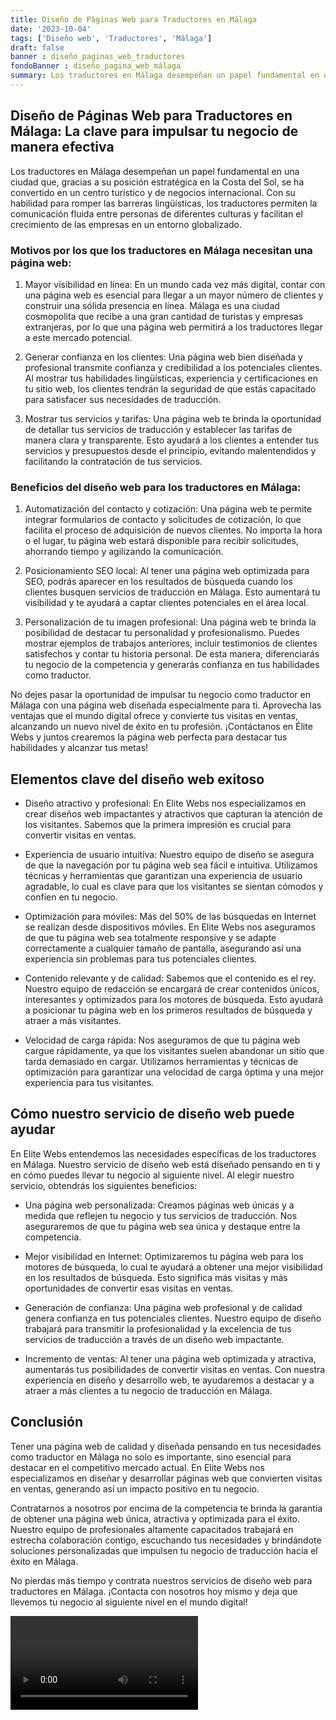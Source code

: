```yaml
---
title: Diseño de Páginas Web para Traductores en Málaga
date: '2023-10-04'
tags: ['Diseño web', 'Traductores', 'Málaga']
draft: false
banner : diseño_paginas_web_traductores
fondoBanner : diseño_pagina_web_málaga
summary: Los traductores en Málaga desempeñan un papel fundamental en una ciudad que, gracias a su posición estratégica en la Costa del Sol, se ha convertido en un centro turístico y de negocios internacional. Con su habilidad para romper las barreras lingüísticas, los traductores permiten la comunicación fluida entre personas de diferentes culturas y facilitan el crecimiento de las empresas en un entorno globalizado.
---
```


## Diseño de Páginas Web para Traductores en Málaga: La clave para impulsar tu negocio de manera efectiva

Los traductores en Málaga desempeñan un papel fundamental en una ciudad que, gracias a su posición estratégica en la Costa del Sol, se ha convertido en un centro turístico y de negocios internacional. Con su habilidad para romper las barreras lingüísticas, los traductores permiten la comunicación fluida entre personas de diferentes culturas y facilitan el crecimiento de las empresas en un entorno globalizado.

### Motivos por los que los traductores en Málaga necesitan una página web:

1. Mayor visibilidad en línea: En un mundo cada vez más digital, contar con una página web es esencial para llegar a un mayor número de clientes y construir una sólida presencia en línea. Málaga es una ciudad cosmopolita que recibe a una gran cantidad de turistas y empresas extranjeras, por lo que una página web permitirá a los traductores llegar a este mercado potencial.

2. Generar confianza en los clientes: Una página web bien diseñada y profesional transmite confianza y credibilidad a los potenciales clientes. Al mostrar tus habilidades lingüísticas, experiencia y certificaciones en tu sitio web, los clientes tendrán la seguridad de que estás capacitado para satisfacer sus necesidades de traducción.

3. Mostrar tus servicios y tarifas: Una página web te brinda la oportunidad de detallar tus servicios de traducción y establecer las tarifas de manera clara y transparente. Esto ayudará a los clientes a entender tus servicios y presupuestos desde el principio, evitando malentendidos y facilitando la contratación de tus servicios.

### Beneficios del diseño web para los traductores en Málaga:

1. Automatización del contacto y cotización: Una página web te permite integrar formularios de contacto y solicitudes de cotización, lo que facilita el proceso de adquisición de nuevos clientes. No importa la hora o el lugar, tu página web estará disponible para recibir solicitudes, ahorrando tiempo y agilizando la comunicación.

2. Posicionamiento SEO local: Al tener una página web optimizada para SEO, podrás aparecer en los resultados de búsqueda cuando los clientes busquen servicios de traducción en Málaga. Esto aumentará tu visibilidad y te ayudará a captar clientes potenciales en el área local.

3. Personalización de tu imagen profesional: Una página web te brinda la posibilidad de destacar tu personalidad y profesionalismo. Puedes mostrar ejemplos de trabajos anteriores, incluir testimonios de clientes satisfechos y contar tu historia personal. De esta manera, diferenciarás tu negocio de la competencia y generarás confianza en tus habilidades como traductor.

No dejes pasar la oportunidad de impulsar tu negocio como traductor en Málaga con una página web diseñada especialmente para ti. Aprovecha las ventajas que el mundo digital ofrece y convierte tus visitas en ventas, alcanzando un nuevo nivel de éxito en tu profesión. ¡Contáctanos en Élite Webs y juntos crearemos la página web perfecta para destacar tus habilidades y alcanzar tus metas!

<GifSeo />

<Cta />

## Elementos clave del diseño web exitoso

- Diseño atractivo y profesional: En Elite Webs nos especializamos en crear diseños web impactantes y atractivos que capturan la atención de los visitantes. Sabemos que la primera impresión es crucial para convertir visitas en ventas.

- Experiencia de usuario intuitiva: Nuestro equipo de diseño se asegura de que la navegación por tu página web sea fácil e intuitiva. Utilizamos técnicas y herramientas que garantizan una experiencia de usuario agradable, lo cual es clave para que los visitantes se sientan cómodos y confíen en tu negocio.

- Optimización para móviles: Más del 50% de las búsquedas en Internet se realizan desde dispositivos móviles. En Elite Webs nos aseguramos de que tu página web sea totalmente responsive y se adapte correctamente a cualquier tamaño de pantalla, asegurando así una experiencia sin problemas para tus potenciales clientes.

- Contenido relevante y de calidad: Sabemos que el contenido es el rey. Nuestro equipo de redacción se encargará de crear contenidos únicos, interesantes y optimizados para los motores de búsqueda. Esto ayudará a posicionar tu página web en los primeros resultados de búsqueda y atraer a más visitantes.

- Velocidad de carga rápida: Nos aseguramos de que tu página web cargue rápidamente, ya que los visitantes suelen abandonar un sitio que tarda demasiado en cargar. Utilizamos herramientas y técnicas de optimización para garantizar una velocidad de carga óptima y una mejor experiencia para tus visitantes.

## Cómo nuestro servicio de diseño web puede ayudar

En Elite Webs entendemos las necesidades específicas de los traductores en Málaga. Nuestro servicio de diseño web está diseñado pensando en ti y en cómo puedes llevar tu negocio al siguiente nivel. Al elegir nuestro servicio, obtendrás los siguientes beneficios:

- Una página web personalizada: Creamos páginas web únicas y a medida que reflejen tu negocio y tus servicios de traducción. Nos aseguraremos de que tu página web sea única y destaque entre la competencia.

- Mejor visibilidad en Internet: Optimizaremos tu página web para los motores de búsqueda, lo cual te ayudará a obtener una mejor visibilidad en los resultados de búsqueda. Esto significa más visitas y más oportunidades de convertir esas visitas en ventas.

- Generación de confianza: Una página web profesional y de calidad genera confianza en tus potenciales clientes. Nuestro equipo de diseño trabajará para transmitir la profesionalidad y la excelencia de tus servicios de traducción a través de un diseño web impactante.

- Incremento de ventas: Al tener una página web optimizada y atractiva, aumentarás tus posibilidades de convertir visitas en ventas. Con nuestra experiencia en diseño y desarrollo web, te ayudaremos a destacar y a atraer a más clientes a tu negocio de traducción en Málaga.

## Conclusión

Tener una página web de calidad y diseñada pensando en tus necesidades como traductor en Málaga no solo es importante, sino esencial para destacar en el competitivo mercado actual. En Elite Webs nos especializamos en diseñar y desarrollar páginas web que convierten visitas en ventas, generando así un impacto positivo en tu negocio.

Contratarnos a nosotros por encima de la competencia te brinda la garantía de obtener una página web única, atractiva y optimizada para el éxito. Nuestro equipo de profesionales altamente capacitados trabajará en estrecha colaboración contigo, escuchando tus necesidades y brindándote soluciones personalizadas que impulsen tu negocio de traducción hacia el éxito en Málaga.

No pierdas más tiempo y contrata nuestros servicios de diseño web para traductores en Málaga. ¡Contacta con nosotros hoy mismo y deja que llevemos tu negocio al siguiente nivel en el mundo digital!

<Video />

<CtaBot job='Traductores' city='Málaga'/>

<Gmaps query='Málaga+españa+maps' />